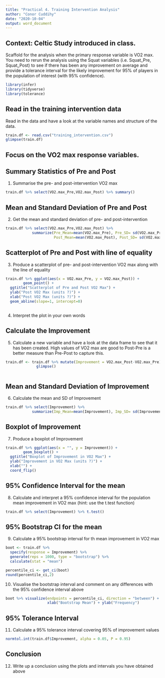 ```yaml
---
title: "Practical 4. Training Intervention Analysis"
author: "Conor Cuddihy"
date: "2020-10-04"
output: word_document
---
```


## Context: Celtic Study introduced in class.

Scaffold for the analysis when the primary response variable is VO2 max.  You need to rerun the analysis using the Squat variables (i.e. Squat_Pre, Squat_Post) to see if there has been any improvement on average and provide a tolerance interval for the likely improvement for 95% of players in the population of interest (with 95% confidence).


```r
library(infer)
library(tidyverse)
library(tolerance)
```

## Read in the training intervention data

Read in the data and have a look at the variable names and structure of the data.

```r

train.df <- read.csv("training_intervention.csv")
glimpse(train.df)
```

## Focus on the VO2 max response variables.


## Summary Statistics of Pre and Post

1. Summarise the pre- and post-intervention VO2 max 


```r
train.df %>% select(VO2.max_Pre,VO2.max_Post) %>% summary()

```

## Mean and Standard Deviation of Pre and Post

2. Get the mean and standard deviation of pre- and post-intervention 

```r

train.df %>% select(VO2.max_Pre,VO2.max_Post) %>%
            summarize(Pre_Mean=mean(VO2.max_Pre), Pre_SD= sd(VO2.max_Pre),
                      Post_Mean=mean(VO2.max_Post), Post_SD= sd(VO2.max_Post))

```

## Scatterplot of Pre and Post with line of equality

3. Produce a scatterplot of pre- and post-intervention VO2 max along with the line of equality 


```r
train.df %>% ggplot(aes(x = VO2.max_Pre, y = VO2.max_Post)) +
        geom_point() + 
  ggtitle("Scatterplot of Pre and Post VO2 Max") +
  ylab("Post VO2 Max (units ?)") +
  xlab("Post VO2 Max (units ?)") +
  geom_abline(slope=1, intercept=0)
  
```

4. Interpret the plot in your own words



## Calculate the Improvement

5. Calculate a new variable and have a look at the data frame to see that it has been created.  High values of VO2 max are good to Post-Pre is a better measure than Pre-Post to capture this.

```r

train.df <- train.df %>% mutate(Improvement = VO2.max_Post-VO2.max_Pre) %>%
              glimpse()
  


```

## Mean and Standard Deviation of Improvement

6. Calculate the mean and SD of Improvement

```r

train.df %>% select(Improvement) %>%
            summarize(Imp_Mean=mean(Improvement), Imp_SD= sd(Improvement))

```


## Boxplot of Improvement

7. Produce a boxplot of Improvement

```r


train.df %>% ggplot(aes(x = "", y = Improvement)) +
        geom_boxplot() + 
  ggtitle("Boxplot of Improvement in VO2 Max") +
  ylab("Improvement in VO2 Max (units ?)") +
  xlab("") +
  coord_flip()

```

## 95% Confidence Interval for the mean

8. Calculate and interpret a 95% confidence interval for the population mean improvement in VO2 max (hint: use the t.test function)

```r

train.df %>% select(Improvement) %>% t.test()

```


## 95% Bootstrap CI for the mean

9. Calculate a 95% bootstrap interval for th mean improvement in VO2 max

```r

boot <- train.df %>%
  specify(response = Improvement) %>%
  generate(reps = 1000, type = "bootstrap") %>%
  calculate(stat = "mean")

percentile_ci <- get_ci(boot)
round(percentile_ci,2)

```


10. Visualise the bootstrap interval and comment on any differences with the 95% confidence interval above

```r
boot %>% visualize(endpoints = percentile_ci, direction = "between") +
                   xlab("Bootstrap Mean") + ylab("Frequency")

```


## 95% Tolerance Interval

11. Calculate a 95% tolerance interval covering 95% of improvement values 

```r

normtol.int(train.df$Improvement, alpha = 0.05, P = 0.95)

```


## Conclusion

12. Write up a conclusion using the plots and intervals you have obtained above
